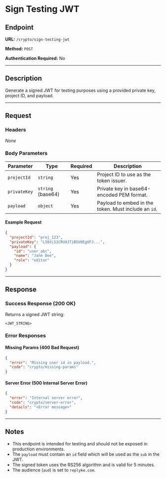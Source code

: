 # Sign Testing JWT

## Endpoint

**URL:** `/crypto/sign-testing-jwt`

**Method:** `POST`

**Authentication Required:** No

---

## Description

Generate a signed JWT for testing purposes using a provided private key, project ID, and payload.

---

## Request

### Headers

_None_

### Body Parameters

| Parameter    | Type              | Required | Description                                          |
| ------------ | ----------------- | -------- | ---------------------------------------------------- |
| `projectId`  | `string`          | Yes      | Project ID to use as the token issuer.               |
| `privateKey` | `string` (base64) | Yes      | Private key in base64-encoded PEM format.            |
| `payload`    | `object`          | Yes      | Payload to embed in the token. Must include an `id`. |

#### Example Request

```json
{
  "projectId": "proj_123",
  "privateKey": "LS0tLS1CRUdJTiBSU0EgUFJ...",
  "payload": {
    "id": "user_abc",
    "name": "Jane Doe",
    "role": "editor"
  }
}
```

---

## Response

### Success Response (200 OK)

Returns a signed JWT string:

```text
<JWT_STRING>
```

### Error Responses

#### Missing Params (400 Bad Request)

```json
{
  "error": "Missing user id in payload.",
  "code": "crypto/missing-params"
}
```

#### Server Error (500 Internal Server Error)

```json
{
  "error": "Internal server error",
  "code": "crypto/server-error",
  "details": "<Error message>"
}
```

---

## Notes

- This endpoint is intended for testing and should not be exposed in production environments.
- The `payload` must contain an `id` field which will be used as the `sub` in the JWT.
- The signed token uses the RS256 algorithm and is valid for 5 minutes.
- The audience (`aud`) is set to `replyke.com`.
